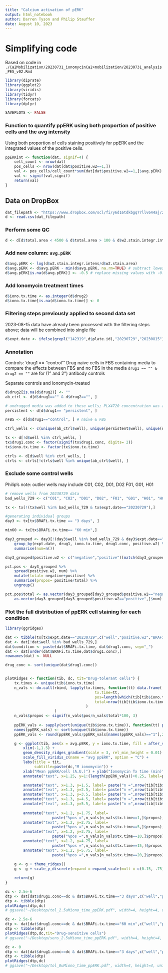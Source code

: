 ```yaml
---
title: "Calcium activation of pERK"
output: html_notebook
author: Darren Tyson and Philip Stauffer
date: August 10, 2023
---
```


# Simplifying code 
Based on code in `./Ca2Mobilization/20230731_ionomycinCa2+mobilization/20230731_analysis_PES_v02.Rmd`

```r
library(diprate)
library(ggplot2)
library(viridis)
library(tidyr)
library(forcats)
library(dplyr)

SAVEPLOTS <- FALSE
```

### Function to quantify ppERK using both proportion of positive cells and the avg intensity
Using both proportion of cells staining positively for ppERK and the integrated values of the positive cells.  

```r
ppERKint <- function(dat, signif=4) {
    cell_count <- nrow(dat)
    pos_cells <- nrow(dat[dat$positive.w2==1,])
    val <- pos_cells/cell_count*sum(dat[dat$positive.w2==1,]$avg.pERK)
    val <- signif(val,signif)
    return(val)
}
```


## Data on DropBox
```r
dat_filepath <- "https://www.dropbox.com/scl/fi/y6d16tdkbgq77llv644aj/20230731_singlecell_all_iono.csv?rlkey=mfc5bm8xedpysoixilfuqrut5&dl=1"
d <- read.csv(dat_filepath)
```

### Perform some QC
```r
d <- d[d$total.area < 4500 & d$total.area > 100 & d$w2.stain.integr.intens <5e6,]
```

### Add new column: `avg.pERK`
```r
d$avg.pERK <- log(d$w2.stain.integr.intens/d$w2.stain.area)
d$avg.pERK <- d$avg.pERK - min(d$avg.pERK, na.rm=TRUE) # subtract lowest pERK level
d$avg.pERK[is.na(d$avg.pERK)] <- -0.5 # replace missing values with -0.5
```

### Add Ionomycin treatment times
```r
d$iono.tx.time <- as.integer(d$drug2)
d$iono.tx.time[is.na(d$iono.tx.time)] <- 0
```


### Filtering steps previously applied to second data set
2023-08-15 data have already been processed with the filtering steps above; data will be combined into single file
```r
d$expt.date <- ifelse(grepl("142319",d$plate.id),"20230729","20230815")
```


### Annotation
Controls: 
'drug1 == "control"' Drug naive cells in FBS containing media to compare the effects between FBS and no FBS in the media
`drug1 == "" & drug2 == ""` are for (1° and 2°) antibody controls

Separate controls and ionomycin-treated
```r
d$drug2[is.na(d$drug2)] <- ""
ab_ctrl <- d[d$drug1=="" & d$drug2=="", ]

# undrugged media was added to these wells; PLX4720 concentration was approximately 4 uM, down from 8 uM, for 20 minutes before fixation.
persistent <- d[d$drug1== "persistent", ] 

nFBS <- d[d$drug1=="control", ] # naive & FBS

ctrl_wells <- c(unique(ab_ctrl$well), unique(persistent$well), unique(nFBS$well))

tx <- d[!d$well %in% ctrl_wells, ]
tx$drug1.conc <- factor(signif(tx$drug1.conc, digits= 2))
tx$iono.tx.time <- factor(tx$iono.tx.time)

ctrls <- d[d$well %in% ctrl_wells, ]
ctrls <- ctrls[!ctrls$well %in% unique(ab_ctrl$well), ]
```

### Exclude some control wells
Philip's note: outlier wells may include C01, C02, D01, D02 F01, G01, H01
```r
# remove wells from 20230729 data
bad_wells_729 <- c("C01", "C02", "D01", "D02", "F01", "G01", "H01", "H02")

tx <- tx[!(tx$well %in% bad_wells_729 & tx$expt.date=="20230729"),]

#generating individual groups
day3 <- tx[tx$BRAFi.tx.time == "3 days", ]

min60 <- tx[tx$BRAFi.tx.time== "60 min",]

day3_grouped <- day3[!(day3$well %in% bad_wells_729 & day3$expt.date=="20230729"),] %>%
    group_by(expt.date, drug1, iono.tx.time, drug1.conc, positive.w2) %>%
    summarise(num=n()) 

day3_grouped$positive.w2 <- c("negative","positive")[match(day3_grouped$positive.w2,c(0,1))]

pct.pos <- day3_grouped %>%
    spread(positive.w2, num) %>%
    mutate(total= negative+positive) %>%
    summarise(propos= positive/total) %>% 
    ungroup()

pct.pos$total <- as.vector(day3_grouped[day3_grouped$positive.w2=="negative",]$num) + 
    as.vector(day3_grouped[day3_grouped$positive.w2=="positive",]$num)
```


### Plot the full distribution of ppERK cell staining for each condition
  
  
```r
library(ggridges)

dat <- tibble(tx[tx$expt.date=="20230729",c("well","positive.w2","BRAFi.tx.time","drug1.conc","iono.tx.time","avg.pERK")])
dat <- dat[!dat$well %in% bad_wells_729,]
dat$condition <- paste(dat$BRAFi.tx.time, dat$drug1.conc, sep="_")
dat <- dat[order(dat$BRAFi.tx.time,dat$drug1.conc),]
rownames(dat) <- NULL

drug_conc <- sort(unique(dat$drug1.conc))


plotRidges <- function(tib, dc, tit="Drug-tolerant cells") {
    tx.times <- unique(tib$iono.tx.time)
    n_vals <- do.call(rbind, lapply(tx.times, function(tt) data.frame(
                                        tx.time=tt,
                                        pos=length(which(tib[tib$iono.tx.time==tt,]$positive.w2==1)),
                                        total=nrow(tib[tib$iono.tx.time==tt,]))
                                    )
                      )
    n_vals$propos <- signif(n_vals$pos/n_vals$total*100, 3)
    
    ppERK_vals <- sapply(sort(unique(tib$iono.tx.time)), function(tt) ppERKint(tib[tib$iono.tx.time==tt,]))
    names(ppERK_vals) <- sort(unique(tib$iono.tx.time))
    ppERK_vals <- round(ppERK_vals/ppERK_vals[names(ppERK_vals)=="1"],2)

    g <- ggplot(tib, aes(x = avg.pERK, y = iono.tx.time, fill = after_stat(x))) + 
        xlim(-1,1.5) + 
        geom_density_ridges_gradient(scale = 3, rel_min_height = 0.01) +
        scale_fill_viridis_c(name = "avg ppERK", option = "C") +
        labs(title = tit, 
             subtitle=paste(dc,"M ionomycin")) + 
        xlab("Mean ppERK/cell (A.U.)") + ylab("Ionomycin Tx time (min)") + 
        annotate("text", x=1.25, y=1:(length(ppERK_vals))+0.25, label=ppERK_vals, size=2.5) +

        annotate("text", x=1.3, y=1.5, label= paste("n =",nrow(tib[tib$iono.tx.time==1,])), size=2.5) + 
        annotate("text", x=1.3, y=2.5, label= paste("n =",nrow(tib[tib$iono.tx.time==5,])), size=2.5) + 
        annotate("text", x=1.3, y=3.5, label= paste("n =",nrow(tib[tib$iono.tx.time==10,])), size=2.5) + 
        annotate("text", x=1.3, y=4.5, label= paste("n =",nrow(tib[tib$iono.tx.time==15,])), size=2.5) + 
        annotate("text", x=1.3, y=5.5, label= paste("n =",nrow(tib[tib$iono.tx.time==20,])), size=2.5) + 
        
        annotate("text", x=1.2, y=1.75, label= 
                     paste("%pos =",n_vals[n_vals$tx.time==1,]$propos), size=2.5) + 
        annotate("text", x=1.2, y=2.75, label= 
                     paste("%pos =",n_vals[n_vals$tx.time==5,]$propos), size=2.5) + 
        annotate("text", x=1.2, y=3.75, label= 
                     paste("%pos =",n_vals[n_vals$tx.time==10,]$propos), size=2.5) + 
        annotate("text", x=1.2, y=4.75, label= 
                     paste("%pos =",n_vals[n_vals$tx.time==15,]$propos), size=2.5) + 
        annotate("text", x=1.2, y=5.75, label= 
                     paste("%pos =",n_vals[n_vals$tx.time==20,]$propos), size=2.5)
    
    g <- g + theme_ridges()
    g <- g + scale_y_discrete(expand = expand_scale(mult = c(0.15, .75)))

    return(g)
}

```


```r
dc <- 2.5e-6
dtp <- dat[dat$drug1.conc==dc & dat$BRAFi.tx.time=="3 days",c("well","positive.w2","iono.tx.time","avg.pERK")]
dtp <- tibble(dtp)
plotRidges(dtp,dc)
# ggsave("~/Desktop/tol_2.5uMiono_time_ppERK.pdf", width=4, height=4, units="in")
```

```r
dc <- 2.5e-6
dtp <- dat[dat$drug1.conc==dc & dat$BRAFi.tx.time=="60 min",c("well","positive.w2","iono.tx.time","avg.pERK")]
dtp <- tibble(dtp)
plotRidges(dtp,dc,tit="Drug-sensitive cells")
# ggsave("~/Desktop/sens_2.5uMiono_time_ppERK.pdf", width=4, height=4, units="in")
```


```r
dc <- 0
dtp <- dat[dat$drug1.conc==dc & dat$BRAFi.tx.time=="3 days",c("well","positive.w2","iono.tx.time","avg.pERK")]
dtp <- tibble(dtp)
plotRidges(dtp,dc)
# ggsave("~/Desktop/tol_0uMiono_time_ppERK.pdf", width=4, height=4, units="in")
```



